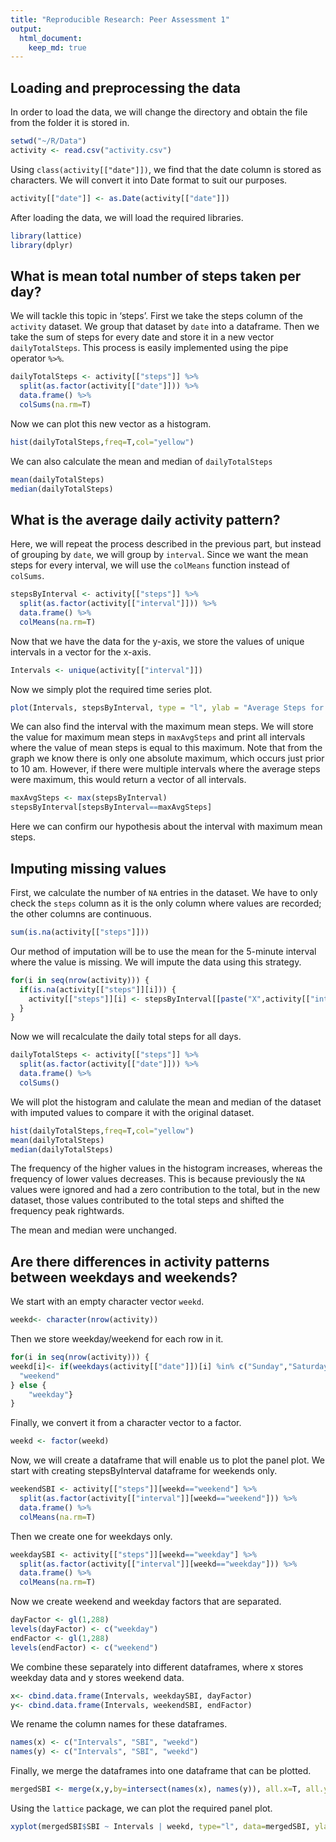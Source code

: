 ```yaml
---
title: "Reproducible Research: Peer Assessment 1"
output: 
  html_document:
    keep_md: true
---
```




## Loading and preprocessing the data

In order to load the data, we will change the directory and obtain the file from the folder it is stored in.
```r
setwd("~/R/Data")
activity <- read.csv("activity.csv")
```

Using `class(activity[["date"]])`, we find that the date column is stored as characters. We will convert it into Date format to suit our purposes.

```r
activity[["date"]] <- as.Date(activity[["date"]])

```

After loading the data, we will load the required libraries.
```r
library(lattice)
library(dplyr)
```


## What is mean total number of steps taken per day?

We will tackle this topic in 'steps'. First we take the steps column of the `activity` dataset. We group that dataset by `date` into a dataframe. Then we take the sum of steps for every date and store it in a new vector `dailyTotalSteps`. This process is easily implemented using the pipe operator `%>%`.
```r
dailyTotalSteps <- activity[["steps"]] %>%
  split(as.factor(activity[["date"]])) %>%
  data.frame() %>%
  colSums(na.rm=T)
```

Now we can plot this new vector as a histogram.
```r
hist(dailyTotalSteps,freq=T,col="yellow")
```

We can also calculate the mean and median of `dailyTotalSteps`
```r

mean(dailyTotalSteps)
median(dailyTotalSteps)

```



## What is the average daily activity pattern?

Here, we will repeat the process described in the previous part, but instead of grouping by `date`, we will group by `interval`. Since we want the mean steps for every interval, we will use the `colMeans` function instead of `colSums`.
```r
stepsByInterval <- activity[["steps"]] %>%
  split(as.factor(activity[["interval"]])) %>%
  data.frame() %>%
  colMeans(na.rm=T)
```

Now that we have the data for the y-axis, we store the values of unique intervals in a vector for the x-axis.
```r
Intervals <- unique(activity[["interval"]])
```

Now we simply plot the required time series plot.
```r
plot(Intervals, stepsByInterval, type = "l", ylab = "Average Steps for Interval")
```

We can also find the interval with the maximum mean steps. We will store the value for maximum mean steps in `maxAvgSteps` and print all intervals where the value of mean steps is equal to this maximum.
Note that from the graph we know there is only one absolute maximum, which occurs just prior to 10 am. However, if there were multiple intervals where the average steps were maximum, this would return a vector of all intervals.
```r
maxAvgSteps <- max(stepsByInterval)
stepsByInterval[stepsByInterval==maxAvgSteps]
```

Here we can confirm our hypothesis about the interval with maximum mean steps.


## Imputing missing values

First, we calculate the number of `NA` entries in the dataset. We have to only check the `steps` column as it is the only column where values are recorded; the other columns are continuous.
```r
sum(is.na(activity[["steps"]]))
```

Our method of imputation will be to use the mean for the 5-minute interval where the value is missing. We will impute the data using this strategy.
```r
for(i in seq(nrow(activity))) {
  if(is.na(activity[["steps"]][i])) {
    activity[["steps"]][i] <- stepsByInterval[[paste("X",activity[["interval"]][i], sep="")]]
  }
}
```


Now we will recalculate the daily total steps for all days.
```r
dailyTotalSteps <- activity[["steps"]] %>%
  split(as.factor(activity[["date"]])) %>%
  data.frame() %>%
  colSums()
```

We will plot the histogram and calulate the mean and median of the dataset with imputed values to compare it with the original dataset.
```r
hist(dailyTotalSteps,freq=T,col="yellow")
mean(dailyTotalSteps)
median(dailyTotalSteps)
```

The frequency of the higher values in the histogram increases, whereas the frequency of lower values decreases. This is because previously the `NA` values were ignored and had a zero contribution to the total, but in the new dataset, those values contributed to the total steps and shifted the frequency peak rightwards.

The mean and median were unchanged.


## Are there differences in activity patterns between weekdays and weekends?


We start with an empty character vector `weekd`.
```r
weekd<- character(nrow(activity))
```


Then we store weekday/weekend for each row in it.
```r
for(i in seq(nrow(activity))) {
weekd[i]<- if(weekdays(activity[["date"]])[i] %in% c("Sunday","Saturday")) {
  "weekend"
} else {
    "weekday"}
}
```

Finally, we convert it from a character vector to a factor.
```r
weekd <- factor(weekd)
```


Now, we will create a dataframe that will enable us to plot the panel plot.
We start with creating stepsByInterval dataframe for weekends only.

```r
weekendSBI <- activity[["steps"]][weekd=="weekend"] %>%
  split(as.factor(activity[["interval"]][weekd=="weekend"])) %>%
  data.frame() %>%
  colMeans(na.rm=T)
```


Then we create one for weekdays only.
```r
weekdaySBI <- activity[["steps"]][weekd=="weekday"] %>%
  split(as.factor(activity[["interval"]][weekd=="weekday"])) %>%
  data.frame() %>%
  colMeans(na.rm=T)
```


Now we create weekend and weekday factors that are separated.
```r
dayFactor <- gl(1,288)
levels(dayFactor) <- c("weekday")
endFactor <- gl(1,288)
levels(endFactor) <- c("weekend")
```


We combine these separately into different dataframes, where x stores weekday data and y stores weekend data. 
```r
x<- cbind.data.frame(Intervals, weekdaySBI, dayFactor)
y<- cbind.data.frame(Intervals, weekendSBI, endFactor)
```

We rename the column names for these dataframes.
```r
names(x) <- c("Intervals", "SBI", "weekd")
names(y) <- c("Intervals", "SBI", "weekd")
```

Finally, we merge the dataframes into one dataframe that can be plotted.
```r
mergedSBI <- merge(x,y,by=intersect(names(x), names(y)), all.x=T, all.y=T)
```

Using the `lattice` package, we can plot the required panel plot.
```r
xyplot(mergedSBI$SBI ~ Intervals | weekd, type="l", data=mergedSBI, ylab = "Steps by Interval", layout=c(1,2))
```


